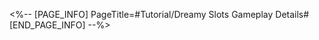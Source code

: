 <%-- [PAGE_INFO]
PageTitle=#Tutorial/Dreamy Slots Gameplay Details#
[END_PAGE_INFO] --%>
{{Tutorial
|sort      = 812204
|title     = Dreamy Slots Gameplay Details
|subtitle  = 
|type      = 
|about     = 
|image1    = Tutorial Dreamy Slots Gameplay Details 1.png{{subst:void|<!--$UPLOAD:<<SpriteOutput/TutorialPic/TutorialPage_812204.png>-<Tutorial Dreamy Slots Gameplay Details 1.png>>}}
|text1     = Lucky Scene allows you to draw different results in Dreamy Slots, potentially granting a large amount of Audience Emotions
}}